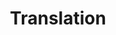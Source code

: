 ---
title: Translation
description: Payload definition for the callback event `live.translation`.
openapi-schema: CallbackLiveTranslationMessage
---